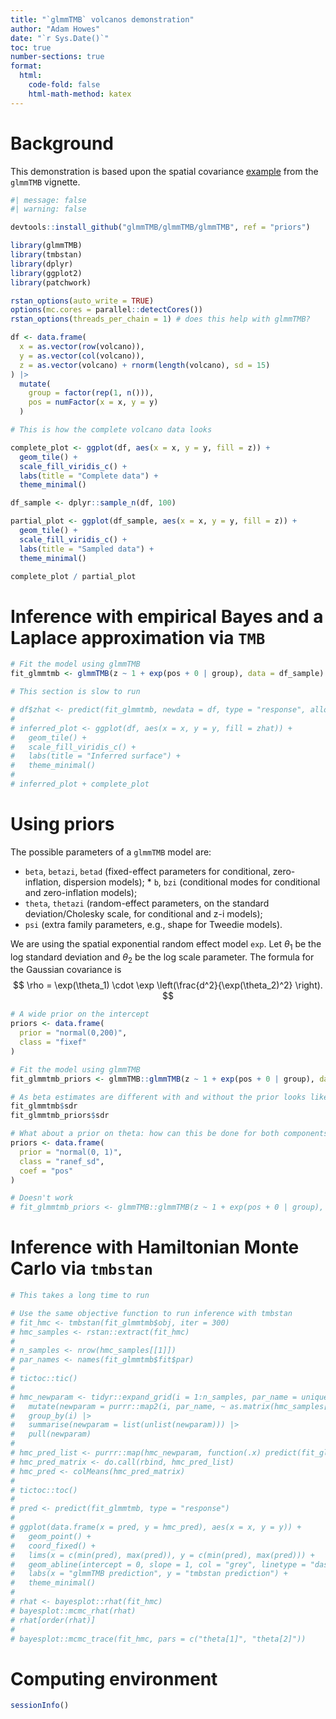```yaml
---
title: "`glmmTMB` volcanos demonstration"
author: "Adam Howes"
date: "`r Sys.Date()`"
toc: true
number-sections: true
format: 
  html: 
    code-fold: false
    html-math-method: katex
---
```


# Background

This demonstration is based upon the spatial covariance [example](https://cran.r-project.org/web/packages/glmmTMB/vignettes/covstruct.html#a-spatial-covariance-example) from the `glmmTMB` vignette. 

```r
#| message: false
#| warning: false

devtools::install_github("glmmTMB/glmmTMB/glmmTMB", ref = "priors")

library(glmmTMB)
library(tmbstan)
library(dplyr)
library(ggplot2)
library(patchwork)

rstan_options(auto_write = TRUE)
options(mc.cores = parallel::detectCores())
rstan_options(threads_per_chain = 1) # does this help with glmmTMB?
```

```r
df <- data.frame(
  x = as.vector(row(volcano)),
  y = as.vector(col(volcano)),
  z = as.vector(volcano) + rnorm(length(volcano), sd = 15)
) |>
  mutate(
    group = factor(rep(1, n())),
    pos = numFactor(x = x, y = y)
  )

# This is how the complete volcano data looks

complete_plot <- ggplot(df, aes(x = x, y = y, fill = z)) +
  geom_tile() +
  scale_fill_viridis_c() +
  labs(title = "Complete data") +
  theme_minimal()

df_sample <- dplyr::sample_n(df, 100)

partial_plot <- ggplot(df_sample, aes(x = x, y = y, fill = z)) +
  geom_tile() +
  scale_fill_viridis_c() +
  labs(title = "Sampled data") +
  theme_minimal()

complete_plot / partial_plot
```

# Inference with empirical Bayes and a Laplace approximation via `TMB`

```r
# Fit the model using glmmTMB
fit_glmmtmb <- glmmTMB(z ~ 1 + exp(pos + 0 | group), data = df_sample)

# This section is slow to run

# df$zhat <- predict(fit_glmmtmb, newdata = df, type = "response", allow.new.levels = TRUE)
# 
# inferred_plot <- ggplot(df, aes(x = x, y = y, fill = zhat)) +
#   geom_tile() +
#   scale_fill_viridis_c() +
#   labs(title = "Inferred surface") +
#   theme_minimal()
# 
# inferred_plot + complete_plot
```

# Using priors

The possible parameters of a `glmmTMB` model are:

* `beta`, `betazi`, `betad` (fixed-effect parameters for conditional, zero-inflation, dispersion models); * `b`, `bzi` (conditional modes for conditional and zero-inflation models);
* `theta`, `thetazi` (random-effect parameters, on the standard deviation/Cholesky scale, for conditional and z-i models);
* `psi` (extra family parameters, e.g., shape for Tweedie models).

We are using the spatial exponential random effect model `exp`.
Let $\theta_1$ be the log standard deviation and $\theta_2$ be the log scale parameter.
The formula for the Gaussian covariance is
$$
\rho = \exp(\theta_1) \cdot \exp \left(\frac{d^2}{\exp(\theta_2)^2} \right).
$$
```r
# A wide prior on the intercept
priors <- data.frame(
  prior = "normal(0,200)",
  class = "fixef"
)

# Fit the model using glmmTMB
fit_glmmtmb_priors <- glmmTMB::glmmTMB(z ~ 1 + exp(pos + 0 | group), data = df_sample, priors = priors)

# As beta estimates are different with and without the prior looks like it's working
fit_glmmtmb$sdr
fit_glmmtmb_priors$sdr

# What about a prior on theta: how can this be done for both components?
priors <- data.frame(
  prior = "normal(0, 1)",
  class = "ranef_sd",
  coef = "pos"
)

# Doesn't work
# fit_glmmtmb_priors <- glmmTMB::glmmTMB(z ~ 1 + exp(pos + 0 | group), data = df_sample, priors = priors)
```

# Inference with Hamiltonian Monte Carlo via `tmbstan`

```r
# This takes a long time to run

# Use the same objective function to run inference with tmbstan
# fit_hmc <- tmbstan(fit_glmmtmb$obj, iter = 300)
# hmc_samples <- rstan::extract(fit_hmc)
# 
# n_samples <- nrow(hmc_samples[[1]])
# par_names <- names(fit_glmmtmb$fit$par)
# 
# tictoc::tic()
# 
# hmc_newparam <- tidyr::expand_grid(i = 1:n_samples, par_name = unique(par_names)) |>
#   mutate(newparam = purrr::map2(i, par_name, ~ as.matrix(hmc_samples[[.y]])[.x, ])) %>%
#   group_by(i) |>
#   summarise(newparam = list(unlist(newparam))) |>
#   pull(newparam)
# 
# hmc_pred_list <- purrr::map(hmc_newparam, function(.x) predict(fit_glmmtmb, type = "response", newparams = .x))
# hmc_pred_matrix <- do.call(rbind, hmc_pred_list)
# hmc_pred <- colMeans(hmc_pred_matrix)
# 
# tictoc::toc()
# 
# pred <- predict(fit_glmmtmb, type = "response")
# 
# ggplot(data.frame(x = pred, y = hmc_pred), aes(x = x, y = y)) +
#   geom_point() +
#   coord_fixed() +
#   lims(x = c(min(pred), max(pred)), y = c(min(pred), max(pred))) +
#   geom_abline(intercept = 0, slope = 1, col = "grey", linetype = "dashed") +
#   labs(x = "glmmTMB prediction", y = "tmbstan prediction") +
#   theme_minimal()
# 
# rhat <- bayesplot::rhat(fit_hmc)
# bayesplot::mcmc_rhat(rhat)
# rhat[order(rhat)]
# 
# bayesplot::mcmc_trace(fit_hmc, pars = c("theta[1]", "theta[2]"))
```

# Computing environment

```r
sessionInfo()
```